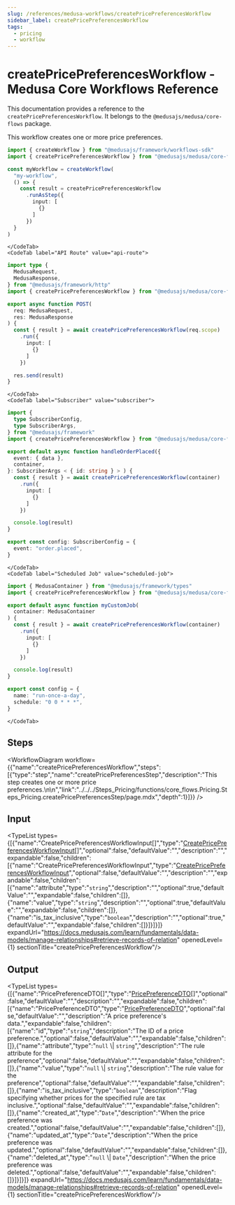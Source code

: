 ```yaml
---
slug: /references/medusa-workflows/createPricePreferencesWorkflow
sidebar_label: createPricePreferencesWorkflow
tags:
  - pricing
  - workflow
---
```



# createPricePreferencesWorkflow - Medusa Core Workflows Reference

This documentation provides a reference to the `createPricePreferencesWorkflow`. It belongs to the `@medusajs/medusa/core-flows` package.

This workflow creates one or more price preferences.

<SourceCodeLink link="https://github.com/medusajs/medusa/blob/1b86c17b7293f3b810c062d78ec6ef563f968366/packages/core/core-flows/src/pricing/workflows/create-price-preferences.ts#L13" />

<CodeTabs group="workflow-exection">
    <CodeTab label="Another Workflow" value="another-workflow">
    
```ts title="src/workflows/my-workflow.ts"
import { createWorkflow } from "@medusajs/framework/workflows-sdk"
import { createPricePreferencesWorkflow } from "@medusajs/medusa/core-flows"

const myWorkflow = createWorkflow(
  "my-workflow",
  () => {
    const result = createPricePreferencesWorkflow
      .runAsStep({
        input: [
          {}
        ]
      })
  }
)
```

    </CodeTab>
    <CodeTab label="API Route" value="api-route">
    
```ts title="src/api/workflow/route.ts"
import type {
  MedusaRequest,
  MedusaResponse,
} from "@medusajs/framework/http"
import { createPricePreferencesWorkflow } from "@medusajs/medusa/core-flows"

export async function POST(
  req: MedusaRequest,
  res: MedusaResponse
) {
  const { result } = await createPricePreferencesWorkflow(req.scope)
    .run({
      input: [
        {}
      ]
    })

  res.send(result)
}
```

    </CodeTab>
    <CodeTab label="Subscriber" value="subscriber">
    
```ts title="src/subscribers/order-placed.ts"
import {
  type SubscriberConfig,
  type SubscriberArgs,
} from "@medusajs/framework"
import { createPricePreferencesWorkflow } from "@medusajs/medusa/core-flows"

export default async function handleOrderPlaced({
  event: { data },
  container,
}: SubscriberArgs < { id: string } > ) {
  const { result } = await createPricePreferencesWorkflow(container)
    .run({
      input: [
        {}
      ]
    })

  console.log(result)
}

export const config: SubscriberConfig = {
  event: "order.placed",
}
```

    </CodeTab>
    <CodeTab label="Scheduled Job" value="scheduled-job">
    
```ts title="src/jobs/message-daily.ts"
import { MedusaContainer } from "@medusajs/framework/types"
import { createPricePreferencesWorkflow } from "@medusajs/medusa/core-flows"

export default async function myCustomJob(
  container: MedusaContainer
) {
  const { result } = await createPricePreferencesWorkflow(container)
    .run({
      input: [
        {}
      ]
    })

  console.log(result)
}

export const config = {
  name: "run-once-a-day",
  schedule: "0 0 * * *",
}
```

    </CodeTab>
  </CodeTabs>

## Steps

<WorkflowDiagram workflow={{"name":"createPricePreferencesWorkflow","steps":[{"type":"step","name":"createPricePreferencesStep","description":"This step creates one or more price preferences.\n\n","link":"../../../Steps_Pricing/functions/core_flows.Pricing.Steps_Pricing.createPricePreferencesStep/page.mdx","depth":1}]}} />

## Input

<TypeList types={[{"name":"CreatePricePreferencesWorkflowInput[]","type":"[CreatePricePreferencesWorkflowInput](../../../../../types/WorkflowTypes/PricingWorkflow/interfaces/types.WorkflowTypes.PricingWorkflow.CreatePricePreferencesWorkflowInput/page.mdx)[]","optional":false,"defaultValue":"","description":"","expandable":false,"children":[{"name":"CreatePricePreferencesWorkflowInput","type":"[CreatePricePreferencesWorkflowInput](../../../../../types/WorkflowTypes/PricingWorkflow/interfaces/types.WorkflowTypes.PricingWorkflow.CreatePricePreferencesWorkflowInput/page.mdx)","optional":false,"defaultValue":"","description":"","expandable":false,"children":[{"name":"attribute","type":"`string`","description":"","optional":true,"defaultValue":"","expandable":false,"children":[]},{"name":"value","type":"`string`","description":"","optional":true,"defaultValue":"","expandable":false,"children":[]},{"name":"is_tax_inclusive","type":"`boolean`","description":"","optional":true,"defaultValue":"","expandable":false,"children":[]}]}]}]} expandUrl="https://docs.medusajs.com/learn/fundamentals/data-models/manage-relationships#retrieve-records-of-relation" openedLevel={1} sectionTitle="createPricePreferencesWorkflow"/>

## Output

<TypeList types={[{"name":"PricePreferenceDTO[]","type":"[PricePreferenceDTO](../../../../../pricing/interfaces/pricing.PricePreferenceDTO/page.mdx)[]","optional":false,"defaultValue":"","description":"","expandable":false,"children":[{"name":"PricePreferenceDTO","type":"[PricePreferenceDTO](../../../../../pricing/interfaces/pricing.PricePreferenceDTO/page.mdx)","optional":false,"defaultValue":"","description":"A price preference's data.","expandable":false,"children":[{"name":"id","type":"`string`","description":"The ID of a price preference.","optional":false,"defaultValue":"","expandable":false,"children":[]},{"name":"attribute","type":"`null` \\| `string`","description":"The rule attribute for the preference","optional":false,"defaultValue":"","expandable":false,"children":[]},{"name":"value","type":"`null` \\| `string`","description":"The rule value for the preference","optional":false,"defaultValue":"","expandable":false,"children":[]},{"name":"is_tax_inclusive","type":"`boolean`","description":"Flag specifying whether prices for the specified rule are tax inclusive.","optional":false,"defaultValue":"","expandable":false,"children":[]},{"name":"created_at","type":"`Date`","description":"When the price preference was created.","optional":false,"defaultValue":"","expandable":false,"children":[]},{"name":"updated_at","type":"`Date`","description":"When the price preference was updated.","optional":false,"defaultValue":"","expandable":false,"children":[]},{"name":"deleted_at","type":"`null` \\| `Date`","description":"When the price preference was deleted.","optional":false,"defaultValue":"","expandable":false,"children":[]}]}]}]} expandUrl="https://docs.medusajs.com/learn/fundamentals/data-models/manage-relationships#retrieve-records-of-relation" openedLevel={1} sectionTitle="createPricePreferencesWorkflow"/>
